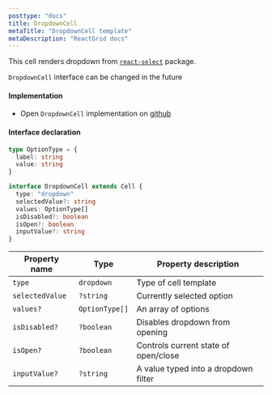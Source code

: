 ```yaml
---
posttype: "docs"
title: DropdownCell
metaTitle: "DropdownCell template"
metaDescription: "ReactGrid docs"
---
```


This cell renders dropdown from <a href="https://react-select.com/home" target="_blank"> `react-select`</a> package.


<Callout color="warning">
  
  `DropdownCell` interface can be changed in the future
</Callout>

#### Implementation

- Open `DropdownCell` implementation on <a href="https://github.com/silevis/reactgrid/blob/develop/src/lib/CellTemplates/DropdownCellTemplate.tsx" target="_blank"> github <i className="fas fa-external-link-alt fa-xs pl-1"></i></a>

#### Interface declaration

```ts
type OptionType = {
  label: string
  value: string
}

interface DropdownCell extends Cell {
  type: "dropdown"
  selectedValue?: string
  values: OptionType[]
  isDisabled?: boolean
  isOpen?: boolean
  inputValue?: string
}
```

| Property name   | Type           | Property description                 |
| --------------- | -------------- | ------------------------------------ |
| `type`          | `dropdown`     | Type of cell template                |
| `selectedValue` | `?string`      | Currently selected option            |
| `values?`       | `OptionType[]` | An array of options                  |
| `isDisabled?`   | `?boolean`     | Disables dropdown from opening       |
| `isOpen?`       | `?boolean`     | Controls current state of open/close |
| `inputValue?`   | `?string`      | A value typed into a dropdown filter |
